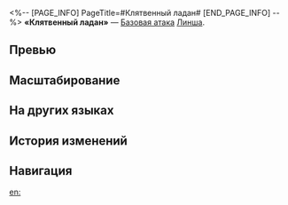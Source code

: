 <%-- [PAGE_INFO]
PageTitle=#Клятвенный ладан#
[END_PAGE_INFO] --%>
{{Навык Инфобокс
|Название         = Клятвенный ладан
|Изображение      = Навык Клятвенный ладан.png
|Персонаж         = Линша
|Тип              = Базовая атака
|Тэг              = Одиночная атака
|УронСтойк        = 10
|ЭнергияГен       = 20
|Энергия          = 
|Длительность     = 
|Описание         = Наносит выбранному противнику огненный урон, равный {{Цвет|Выделенный|50%—110%}} от силы атаки Линша.
|Свойство1        = 
|Масштабирование1 = 
}}
'''«Клятвенный ладан»''' — [[Базовая атака]] [[Линша]].

==Превью==
{{Превью
|Файл = Клятвенный ладан Превью
}}

==Масштабирование==
{{Масштабирование навыка|тип=Базовая атака
|50%;60%;70%;80%;90%;100%;110%;120%;130%;140%
}}

==На других языках==
{{На других языках
|en   = Votive Incense
|zhs  = 肃香
|zht  = 肅香
|ja   = {{Rubi|供香|ぐこう}}
|ko   = 공향
|es   = Incienso votivo
|fr   = Encens sacré
|ru   = Клятвенный ладан
|th   = Votive Incense
|vi   = Dâng Hương
|de   = Entzündeter Duft
|id   = Votive Incense
|pt   = Incenso de Votos
}}

==История изменений==
{{История изменений|3.5}}

==Навигация==
{{Навык Навбокс|Линша}}

[[en:]]